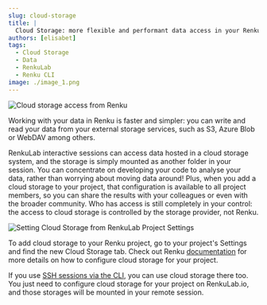 ```yaml
---
slug: cloud-storage
title: |
  Cloud Storage: more flexible and performant data access in your Renku project
authors: [elisabet]
tags:
  - Cloud Storage
  - Data
  - RenkuLab
  - Renku CLI
image: ./image_1.png
---
```


![Cloud storage access from Renku](./image_1.png)

Working with your data in Renku is faster and simpler: you can write and read your data from your external storage services, such as S3, Azure Blob or WebDAV among others.

RenkuLab interactive sessions can access data hosted in a cloud storage system, and the storage is simply mounted as another folder in your session. You can concentrate on developing your code to analyse your data, rather than worrying about moving data around! Plus, when you add a cloud storage to your project, that configuration is available to all project members, so you can share the results with your colleagues or even with the broader community. Who has access is still completely in your control: the access to cloud storage is controlled by the storage provider, not Renku.

![Setting Cloud Storage from RenkuLab Project Settings](./cloud_storage_setting.gif)

To add cloud storage to your Renku project, go to your project's Settings and find the new Cloud Storage tab.
Check out Renku [documentation](https://renku.readthedocs.io/en/latest/how-to-guides/renkulab/external-storage.html) for more details on how to configure cloud storage for your project.

If you use [SSH sessions via the CLI](https://blog.renkulab.io/ssh-sessions), you can use cloud storage there too. You just need to configure cloud storage for your project on RenkuLab.io, and those storages will be mounted in your remote session.
